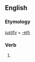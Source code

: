==English==

===Etymology===
[[justify]] + [[-eth]]

===Verb===
{{infl|en|verb form}}

# {{archaic third-person singular of|justify}}
